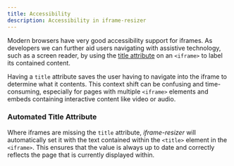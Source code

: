 ```yaml
---
title: Accessibility 
description: Accessibility in iframe-resizer
---
```



Modern browsers have very good accessibility support for iframes. As developers we can further aid
users navigating with assistive technology, such as a screen reader, by using the
[title attribute](https://developer.mozilla.org/en-US/docs/Web/HTML/Global_attributes/title) on an
`<iframe>` to label its contained content.

Having a `title` attribute saves the user having to navigate into the iframe to determine what it
contents. This context shift can be confusing and time-consuming, especially for pages with multiple
`<iframe>` elements and embeds containing interactive content like video or audio.

### Automated Title Attribute

Where iframes are missing the `title` attribute, _iframe-resizer_ will automatically set it with the
text contained within the `<title>` element in the `<iframe>`. This ensures that the value is always up
to date and correctly reflects the page that is currently displayed within.

<FeedbackComponent />
